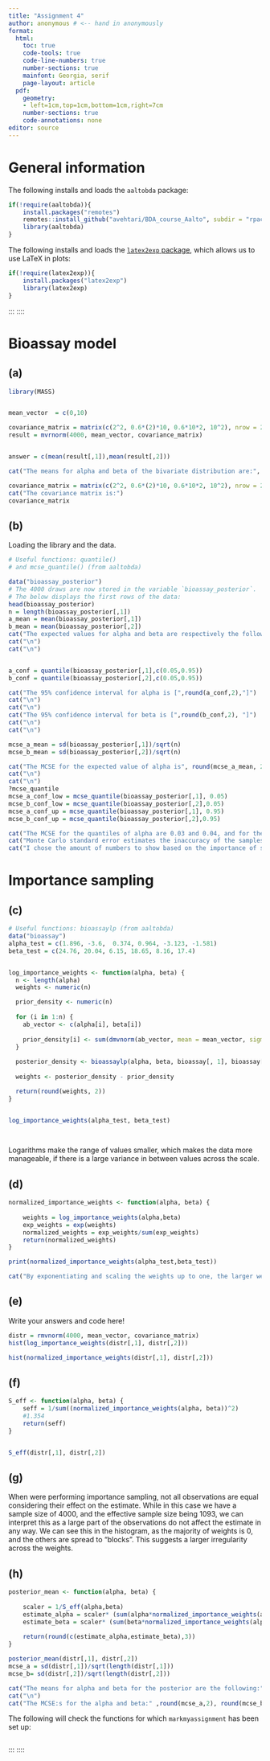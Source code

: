 ```yaml
---
title: "Assignment 4"
author: anonymous # <-- hand in anonymously
format: 
  html:
    toc: true
    code-tools: true
    code-line-numbers: true  
    number-sections: true
    mainfont: Georgia, serif
    page-layout: article
  pdf:  
    geometry:
    - left=1cm,top=1cm,bottom=1cm,right=7cm
    number-sections: true
    code-annotations: none
editor: source
---
```



# General information

The following installs and loads the `aaltobda` package:
```r
if(!require(aaltobda)){
    install.packages("remotes")
    remotes::install_github("avehtari/BDA_course_Aalto", subdir = "rpackage", upgrade="never")
    library(aaltobda)
}
```
The following installs and loads the [`latex2exp` package](https://github.com/stefano-meschiari/latex2exp), which allows us to use LaTeX in plots:
```r
if(!require(latex2exp)){
    install.packages("latex2exp")
    library(latex2exp)
}
```

:::
::::


# Bioassay model 

## (a)
```r
library(MASS)


mean_vector  = c(0,10)

covariance_matrix = matrix(c(2^2, 0.6*(2)*10, 0.6*10*2, 10^2), nrow = 2, ncol = 2)
result = mvrnorm(4000, mean_vector, covariance_matrix)


answer = c(mean(result[,1]),mean(result[,2]))

cat("The means for alpha and beta of the bivariate distribution are:", round(answer,2))


```

```r
covariance_matrix = matrix(c(2^2, 0.6*(2)*10, 0.6*10*2, 10^2), nrow = 2, ncol = 2)
cat("The covariance matrix is:")
covariance_matrix
```

## (b)


Loading the library and the data.
``` r
# Useful functions: quantile()
# and mcse_quantile() (from aaltobda)

data("bioassay_posterior")
# The 4000 draws are now stored in the variable `bioassay_posterior`.
# The below displays the first rows of the data:
head(bioassay_posterior)
n = length(bioassay_posterior[,1])
a_mean = mean(bioassay_posterior[,1])
b_mean = mean(bioassay_posterior[,2])
cat("The expected values for alpha and beta are respectively the following:", round(a_mean,2), "," , round(b_mean,2))
cat("\n")
cat("\n")


a_conf = quantile(bioassay_posterior[,1],c(0.05,0.95))
b_conf = quantile(bioassay_posterior[,2],c(0.05,0.95))

cat("The 95% confidence interval for alpha is [",round(a_conf,2),"]")
cat("\n")
cat("\n")
cat("The 95% confidence interval for beta is [",round(b_conf,2), "]")
cat("\n")
cat("\n")

mcse_a_mean = sd(bioassay_posterior[,1])/sqrt(n)
mcse_b_mean = sd(bioassay_posterior[,2])/sqrt(n)

cat("The MCSE for the expected value of alpha is", round(mcse_a_mean, 2) ,"and of beta", round(mcse_b_mean,2))
cat("\n")
cat("\n")
?mcse_quantile  
mcse_a_conf_low = mcse_quantile(bioassay_posterior[,1], 0.05)
mcse_b_conf_low = mcse_quantile(bioassay_posterior[,2],0.05)
mcse_a_conf_up = mcse_quantile(bioassay_posterior[,1], 0.95)
mcse_b_conf_up = mcse_quantile(bioassay_posterior[,2],0.95)

cat("The MCSE for the quantiles of alpha are 0.03 and 0.04, and for the beta distribution 0.07 and 0.24")
cat("Monte Carlo standard error estimates the inaccuracy of the samples drawn in the Monte Carlo simulation")
cat("I chose the amount of numbers to show based on the importance of showing of the decimals, for example if we have an value of 0.99312, I wouldn't show only decimal since there is a significant difference between 0.9 and 0.99 etc...")
```

# Importance sampling

## (c)


```r
# Useful functions: bioassaylp (from aaltobda)
data("bioassay")
alpha_test = c(1.896, -3.6,  0.374, 0.964, -3.123, -1.581)
beta_test = c(24.76, 20.04, 6.15, 18.65, 8.16, 17.4)


log_importance_weights <- function(alpha, beta) {
  n <- length(alpha)
  weights <- numeric(n)

  prior_density <- numeric(n)
  
  for (i in 1:n) {
    ab_vector <- c(alpha[i], beta[i])
  
    prior_density[i] <- sum(dmvnorm(ab_vector, mean = mean_vector, sigma = covariance_matrix, log = TRUE))
  }
  
  posterior_density <- bioassaylp(alpha, beta, bioassay[, 1], bioassay[, 3], bioassay[, 2]) + prior_density
  
  weights <- posterior_density - prior_density

  return(round(weights, 2))
}


log_importance_weights(alpha_test, beta_test)

  

```
Logarithms make the range of values smaller, which makes the data more manageable, if there is a large variance in between values across the scale.

## (d)


```r
normalized_importance_weights <- function(alpha, beta) {
    
    weights = log_importance_weights(alpha,beta)
    exp_weights = exp(weights)
    normalized_weights = exp_weights/sum(exp_weights)
    return(normalized_weights)
}

print(normalized_importance_weights(alpha_test,beta_test))

cat("By exponentiating and scaling the weights up to one, the larger weights gain a more important role and the smaller a diminshed effect. This helps to pin down on the most important samples and thus to improve the accuracy of the estimate ")
```



## (e)


Write your answers and code here!

```r
distr = rmvnorm(4000, mean_vector, covariance_matrix)
hist(log_importance_weights(distr[,1], distr[,2]))

hist(normalized_importance_weights(distr[,1], distr[,2]))
```



## (f)


```r
S_eff <- function(alpha, beta) {
    seff = 1/sum((normalized_importance_weights(alpha, beta))^2)
    #1.354
    return(seff)
}


S_eff(distr[,1], distr[,2])
```



## (g)
When were performing importance sampling, not all observations are equal considering their effect on the estimate. 
While in this case we have a sample size of 4000, and the effective sample size being 1093, we can interpret this as a large part of the observations do not affect the estimate in any way. We can see this in the histogram, as the majority of weights is 0, and the others are spread to "blocks". This suggests a larger irregularity across the weights.

## (h)


```r
posterior_mean <- function(alpha, beta) {
    
    scaler = 1/S_eff(alpha,beta)
    estimate_alpha = scaler* (sum(alpha*normalized_importance_weights(alpha,beta)))/scaler*sum(normalized_importance_weights(alpha,beta))
    estimate_beta = scaler* (sum(beta*normalized_importance_weights(alpha,beta)))/scaler*sum(normalized_importance_weights(alpha,beta))
    
    return(round(c(estimate_alpha,estimate_beta),3))
}

posterior_mean(distr[,1], distr[,2])
mcse_a = sd(distr[,1])/sqrt(length(distr[,1]))
mcse_b= sd(distr[,2])/sqrt(length(distr[,2]))

cat("The means for alpha and beta for the posterior are the following:", posterior_mean(distr[,1],distr[,2]))
cat("\n")
cat("The MCSE:s for the alpha and beta:" ,round(mcse_a,2), round(mcse_b,3))
```



    


The following will check the functions for which `markmyassignment` has been set up:
 
```r
```      

:::
::::

